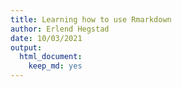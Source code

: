```yaml
---
title: Learning how to use Rmarkdown
author: Erlend Hegstad
date: 10/03/2021
output: 
  html_document: 
    keep_md: yes
---
```

